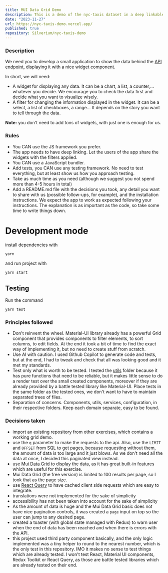 ```yaml
---
title: MUI Data Grid Demo
description: This is a demo of the nyc-taxis dataset in a deep linkable format.
date: "2023-11-27"
url: https://nyc-taxis-demo.vercel.app/
published: true
repository: Silverium/nyc-taxis-demo
---
```



### Description

We need you to develop a small application to show the data behind the [API endpoint](https://api.tinybird.co/endpoint/t_f3b68895534049bf859f38a8e5ebc51a?token=p.eyJ1IjogIjdmOTIwMmMzLWM1ZjctNDU4Ni1hZDUxLTdmYzUzNTRlMTk5YSIsICJpZCI6ICJmZTRkNWFiZS05ZWIyLTRjMjYtYWZiZi0yYTdlMWJlNDQzOWEifQ.P67MfoqTixyasaMGH5RIjCrGc0bUKvBoKMwYjfqQN8c),  displaying it with a nice widget component.

In short, we will need:
- A widget for displaying any data. It can be a chart, a list, a counter,... whatever you decide. We encourage you to check the data first and decide what you want to visualize wisely.
- A filter for changing the information displayed in the widget. It can be a select, a list of checkboxes, a range... It depends on the story you want to tell through the data.

**Note:** you don't need to add tons of widgets, with just one is enough for us.

### Rules
- You CAN use the JS framework you prefer.
- The app needs to have deep linking. Let the users of the app share the widgets with the filters applied.
- You CAN use a JavaScript bundler. 
- Add tests, you CAN use any testing framework. No need to test everything, but at least show us how you approach testing.
- Take as much time as you need (although we suggest you not spend more than 4-5 hours in total)
- Add a README.md file with the decisions you took, any detail you want to share with us (possible follow-ups, for example), and the installation instructions. We expect the app to work as expected following your instructions. The explanation is as important as the code, so take some time to write things down.

# Development mode
install dependencies with
```bash
yarn
```
and run project with
```bash
yarn start
```

## Testing
Run the command
```bash
yarn test
```

### Principles followed
- Don't reinvent the wheel. Material-UI library already has a powerful Grid component that provides components to filter elements, to sort columns, to edit fields. At the end it took a bit of time to find the exact way of implementing it, but no need to create stuff from scratch.
- Use AI with caution. I used Github Copilot to generate code and tests, but at the end, I had to tweak and check that all was looking good and it met my standards.
- Test only what is worth to be tested. I tested the [utils](./src/utils/) folder because it has pure functions that need to be reliable, but it makes little sense to do a render test over the small created components, moreover if they are already provided by a battle tested library like Material-UI. Place tests in the same folder as the tested ones, we don't want to have to maintain separated trees of files.
- Separation of concerns. Components, utils, services, configuration, in their respective folders. Keep each domain separate, easy to be found. 

### Decisions taken
- import an existing repository from other exercises, which contains a working grid demo.
- use the `q` parameter to make the requests to the api. Also, use the `LIMIT` and `OFFSET` from SQL to get pages, because requesting without them, the amount of data is too large and it just blows. As we don't need all the data at once, I decided this paginated view instead.
- use [Mui Data Grid](https://mui.com/components/data-grid/) to display the data, as it has great built-in features which are useful for this exercise.
- Mui Data Grid (the free version) is limited to 100 results per page, so I took that as the page size.
- use [React Query](https://react-query.tanstack.com/) to have cached client side requests which are easy to integrate.
- translations were not implemented for the sake of simplicity
- accessibility has not been taken into account for the sake of simplicity
- As the amount of data is huge and the Mui Data Grid basic does not have nice pagination controls, it was created a `page` input on top so the user can jump to any desired page.
- created a toaster (with global state managed with Redux) to warn user when the end of data has been reached and when there is errors with the API.
- this project used third party component basically, and the only logic implemented was a tiny helper to round to the nearest number, which is the only test in this repository. IMO it makes no sense to test things which are already tested. I won't test React, Material UI components, Redux Toolkit or React Query, as those are battle tested libraries which are already tested on their end.

